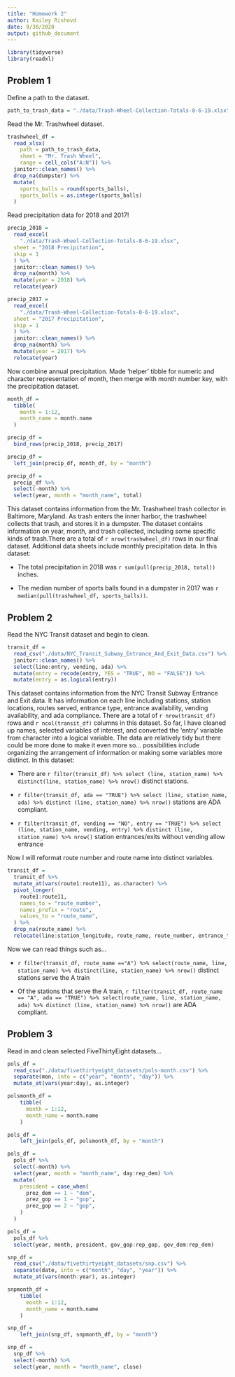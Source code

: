 ```yaml
---
title: "Homework 2"
author: Kailey Rishovd
date: 9/30/2020
output: github_document
---
```


```r
library(tidyverse)
library(readxl)
```

## Problem 1

Define a path to the dataset. 

```r
path_to_trash_data = "./data/Trash-Wheel-Collection-Totals-8-6-19.xlsx"
```

Read the Mr. Trashwheel dataset. 

```r
trashwheel_df = 
  read_xlsx(
    path = path_to_trash_data,
    sheet = "Mr. Trash Wheel",
    range = cell_cols("A:N")) %>% 
  janitor::clean_names() %>% 
  drop_na(dumpster) %>% 
  mutate(
    sports_balls = round(sports_balls), 
    sports_balls = as.integer(sports_balls)
  )
```

Read precipitation data for 2018 and 2017! 

```r
precip_2018 = 
  read_excel(
    "./data/Trash-Wheel-Collection-Totals-8-6-19.xlsx",
  sheet = "2018 Precipitation",
  skip = 1 
  ) %>% 
  janitor::clean_names() %>% 
  drop_na(month) %>% 
  mutate(year = 2018) %>% 
  relocate(year)

precip_2017 = 
  read_excel(
    "./data/Trash-Wheel-Collection-Totals-8-6-19.xlsx",
  sheet = "2017 Precipitation",
  skip = 1 
  ) %>% 
  janitor::clean_names() %>% 
  drop_na(month) %>% 
  mutate(year = 2017) %>% 
  relocate(year)
```

Now combine annual precipitation. Made 'helper' tibble for numeric and character representation of month, then merge with month number key, with the precipitation dataset. 

```r
month_df = 
  tibble(
    month = 1:12, 
    month_name = month.name
  )

precip_df = 
  bind_rows(precip_2018, precip_2017)

precip_df = 
  left_join(precip_df, month_df, by = "month") 

precip_df = 
  precip_df %>% 
  select(-month) %>% 
  select(year, month = "month_name", total)
```

This dataset contains information from the Mr. Trashwheel trash collector in Baltimore, Maryland. As trash enters the inner harbor, the trashwheel collects that trash, and stores it in a dumpster. The dataset contains information on year, month, and trash collected, including some specific kinds of trash.There are a total of `r nrow(trashwheel_df)` rows in our final dataset. Additional data sheets include monthly precipitation data. In this dataset: 

- The total precipitation in 2018 was `r sum(pull(precip_2018, total))` inches.

- The median number of sports balls found in a dumpster in 2017 was `r median(pull(trashwheel_df, sports_balls))`. 

## Problem 2

Read the NYC Transit dataset and begin to clean. 

```r
transit_df = 
  read_csv("./data/NYC_Transit_Subway_Entrance_And_Exit_Data.csv") %>% 
  janitor::clean_names() %>% 
  select(line:entry, vending, ada) %>% 
  mutate(entry = recode(entry, YES = "TRUE", NO = "FALSE")) %>% 
  mutate(entry = as.logical(entry))
```

This dataset contains information from the NYC Transit Subway Entrance and Exit data. It has information on each line including stations, station locations, routes served, entrance type, entrance availability, vending availability, and ada compliance. There are a total of `r nrow(transit_df)` rows and `r ncol(transit_df)` columns in this dataset. So far, I have cleaned up names, selected variables of interest, and converted the 'entry' variable from character into a logical variable. The data are relatively tidy but there could be more done to make it even more so... possibilities include organizing the arrangement of information or making some variables more distinct. In this dataset: 

- There are `r filter(transit_df) %>% select (line, station_name) %>%  distinct(line, station_name) %>% nrow()` distinct stations. 

- `r filter(transit_df, ada == "TRUE") %>% select (line, station_name, ada) %>% distinct (line, station_name) %>% nrow()` stations are ADA compliant. 

- `r filter(transit_df, vending == "NO", entry == "TRUE") %>% select (line, station_name, vending, entry) %>% distinct (line, station_name) %>% nrow()` station entrances/exits without vending allow entrance 

Now I will reformat route number and route name into distinct variables. 

```r
transit_df = 
  transit_df %>% 
  mutate_at(vars(route1:route11), as.character) %>% 
  pivot_longer(
    route1:route11, 
    names_to = "route_number",
    names_prefix = "route",
    values_to = "route_name",
  ) %>% 
  drop_na(route_name) %>% 
  relocate(line:station_longitude, route_name, route_number, entrance_type:ada)
```

Now we can read things such as...

- `r filter(transit_df, route_name =="A") %>% select(route_name, line, station_name) %>% distinct(line, station_name) %>% nrow()` distinct stations serve the A train

- Of the stations that serve the A train, `r filter(transit_df, route_name == "A", ada == "TRUE") %>% select(route_name, line, station_name, ada) %>% distinct (line, station_name) %>% nrow()` are ADA compliant. 

## Problem 3

Read in and clean selected FiveThirtyEight datasets...

```r
pols_df = 
  read_csv("./data/fivethirtyeight_datasets/pols-month.csv") %>% 
  separate(mon, into = c("year", "month", "day")) %>% 
  mutate_at(vars(year:day), as.integer)   

polsmonth_df =
    tibble(
      month = 1:12,
      month_name = month.name
    )

pols_df = 
    left_join(pols_df, polsmonth_df, by = "month")  

pols_df = 
  pols_df %>% 
  select(-month) %>% 
  select(year, month = "month_name", day:rep_dem) %>% 
  mutate(
    president = case_when( 
      prez_dem == 1 ~ "dem",
      prez_gop == 1 ~ "gop",
      prez_gop == 2 ~ "gop",
    )
  )

pols_df = 
  pols_df %>% 
  select(year, month, president, gov_gop:rep_gop, gov_dem:rep_dem)
```

```r
snp_df = 
  read_csv("./data/fivethirtyeight_datasets/snp.csv") %>% 
  separate(date, into = c("month", "day", "year")) %>% 
  mutate_at(vars(month:year), as.integer) 

snpmonth_df = 
    tibble(
      month = 1:12,
      month_name = month.name
    )

snp_df =  
    left_join(snp_df, snpmonth_df, by = "month") 

snp_df = 
  snp_df %>%  
  select(-month) %>% 
  select(year, month = "month_name", close)
```












